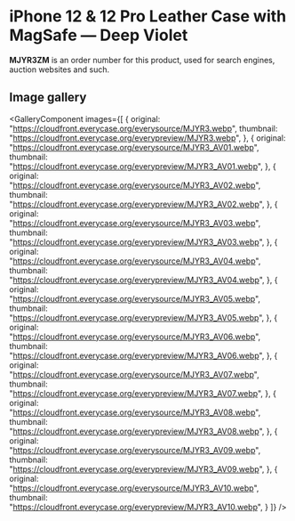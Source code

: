 
# iPhone 12 & 12 Pro Leather Case with MagSafe — Deep Violet

<Callout type='info' emoji='👉🏻'>**MJYR3ZM** is an order number for this product, used for search engines, auction websites and such.</Callout>

## Image gallery

<GalleryComponent
    images={[
      {
        original: "https://cloudfront.everycase.org/everysource/MJYR3.webp",
        thumbnail: "https://cloudfront.everycase.org/everypreview/MJYR3.webp",
      },
      {
        original: "https://cloudfront.everycase.org/everysource/MJYR3_AV01.webp",
        thumbnail: "https://cloudfront.everycase.org/everypreview/MJYR3_AV01.webp",
      },
      {
        original: "https://cloudfront.everycase.org/everysource/MJYR3_AV02.webp",
        thumbnail: "https://cloudfront.everycase.org/everypreview/MJYR3_AV02.webp",
      },
      {
        original: "https://cloudfront.everycase.org/everysource/MJYR3_AV03.webp",
        thumbnail: "https://cloudfront.everycase.org/everypreview/MJYR3_AV03.webp",
      },
      {
        original: "https://cloudfront.everycase.org/everysource/MJYR3_AV04.webp",
        thumbnail: "https://cloudfront.everycase.org/everypreview/MJYR3_AV04.webp",
      },
      {
        original: "https://cloudfront.everycase.org/everysource/MJYR3_AV05.webp",
        thumbnail: "https://cloudfront.everycase.org/everypreview/MJYR3_AV05.webp",
      },
      {
        original: "https://cloudfront.everycase.org/everysource/MJYR3_AV06.webp",
        thumbnail: "https://cloudfront.everycase.org/everypreview/MJYR3_AV06.webp",
      },
      {
        original: "https://cloudfront.everycase.org/everysource/MJYR3_AV07.webp",
        thumbnail: "https://cloudfront.everycase.org/everypreview/MJYR3_AV07.webp",
      },
      {
        original: "https://cloudfront.everycase.org/everysource/MJYR3_AV08.webp",
        thumbnail: "https://cloudfront.everycase.org/everypreview/MJYR3_AV08.webp",
      },
      {
        original: "https://cloudfront.everycase.org/everysource/MJYR3_AV09.webp",
        thumbnail: "https://cloudfront.everycase.org/everypreview/MJYR3_AV09.webp",
      },
      {
        original: "https://cloudfront.everycase.org/everysource/MJYR3_AV10.webp",
        thumbnail: "https://cloudfront.everycase.org/everypreview/MJYR3_AV10.webp",
      }
    ]}
  />
